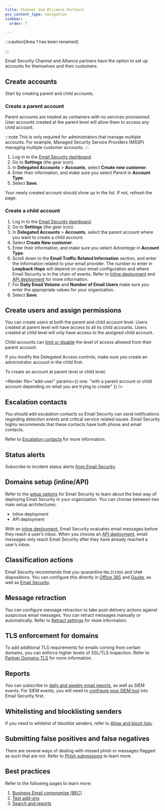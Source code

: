 ```yaml
---
title: Channel and Alliance Partners
pcx_content_type: navigation
sidebar:
  order: 7

---
```



:::caution[Area 1 has been renamed]


<Render file="rename-area1-to-ces" />


:::

Email Security Channel and Alliance partners have the option to set up accounts for themselves and their customers.

## Create accounts

Start by creating parent and child accounts.

### Create a parent account

Parent accounts are treated as containers with no services provisioned. User accounts created at the parent level will allow them to access any child account.

:::note
This is only required for administrators that manage multiple accounts. For example, Managed Security Service Providers (MSSP) managing multiple customer accounts.
:::

1. Log in to the [Email Security dashboard](https://horizon.area1security.com/).
2. Go to **Settings** (the gear icon).
3. In **Delegated Accounts** > **Accounts**, select **Create new customer**.
4. Enter their information, and make sure you select *Parent* in **Account Type**.
5. Select **Save**.

Your newly created account should show up in the list. If not, refresh the page.

### Create a child account

1. Log in to the [Email Security dashboard](https://horizon.area1security.com/).
2. Go to **Settings** (the gear icon).
3. In **Delegated Accounts** > **Accounts**, select the parent account where you want to create a child account.
4. Select **Create New customer**.
5. Enter their information, and make sure you select *Advantage* in **Account Type**.
6. Scroll down to the **Email Traffic Related Information** section, and enter the information related to your email provider. The number to enter in **Loopback Hops** will depend on your email configuration and where Email Security is in the chain of events. Refer to [Inline deployment](/email-security/deployment/inline/) and [API deployment](/email-security/deployment/api/) for more information.
7. For **Daily Email Volume** and **Number of Email Users** make sure you enter the appropriate values for your organization.
8. Select **Save**.

## Create users and assign permissions

You can create users at both the parent and child account level. Users created at parent level will have access to all its child accounts. Users created at child level will only have access to the assigned child account.

Child accounts can [limit or disable](/email-security/account-setup/manage-parent-permissions/) the level of access allowed from their parent account.

If you modify the Delegated Access controls, make sure you create an administrator account in the child first.

To create an account at parent level or child level:

<Render file="add-user" params={{ one: "with a parent account or child account depending on what you are trying to create" }} />

## Escalation contacts

You should add escalation contacts so Email Security can send notifications regarding detection events and critical service related issues. Email Security highly recommends that these contacts have both phone and email contacts.

Refer to [Escalation contacts](/email-security/account-setup/escalation-contacts/) for more information.

## Status alerts

Subscribe to incident status alerts [from Email Security](https://status.area1security.com/).

## Domains setup (inline/API)

Refer to the [setup options](/email-security/deployment/) for Email Security to learn about the best way of deploying Email Security in your organization. You can choose between two main setup architectures:

* Inline deployment
* API deployment

With an [inline deployment](/email-security/deployment/inline/), Email Security evaluates email messages before they reach a user’s inbox. When you choose an [API deployment](/email-security/deployment/api/), email messages only reach Email Security after they have already reached a user’s inbox.

## Classification actions

Email Security recommends that you quarantine `MALICIOUS` and `SPAM` <GlossaryTooltip term="disposition">dispositions</GlossaryTooltip>. You can configure this directly in [Office 365](/email-security/deployment/inline/setup/office-365-area1-mx/) and [Gsuite](/email-security/deployment/inline/setup/gsuite-area1-mx/), as well as [Email Security](/email-security/email-configuration/domains-and-routing/domains/).

## Message retraction

You can configure message retraction to take post-delivery actions against suspicious email messages. You can retract messages manually or automatically. Refer to [Retract settings](/email-security/email-configuration/retract-settings/) for more information.

## TLS enforcement for domains

To add additional TLS requirements for emails coming from certain domains, you can enforce higher levels of SSL/TLS inspection. Refer to [Partner Domains TLS](/email-security/email-configuration/domains-and-routing/partner-domains-tls/) for more information.

## Reports

You can subscribe to [daily and weekly email reports](https://horizon.area1security.com/settings/subscriptions/email-subscriptions), as well as <GlossaryTooltip term="SIEM" link="https://horizon.area1security.com/settings/email/routing/webhooks">SIEM events</GlossaryTooltip>. For SIEM events, you will need to [configure your SIEM tool](/email-security/reporting/siem-integration/) into Email Security first.

## Whitelisting and blocklisting senders

If you need to whitelist of blocklist senders, refer to [Allow and block lists](/email-security/email-configuration/lists/).

## Submitting false positives and false negatives

There are several ways of dealing with missed <GlossaryTooltip term="phishing">phish</GlossaryTooltip> or messages flagged as such that are not. Refer to [Phish submissions](/email-security/email-configuration/phish-submissions/) to learn more.

## Best practices

Refer to the following pages to learn more:

1. [Business Email compromise (BEC)](/email-security/email-configuration/enhanced-detections/business-email-compromise/)
2. [Text add-ons](/email-security/email-configuration/email-policies/text-addons/)
3. [Search and reports](/email-security/reporting/)
